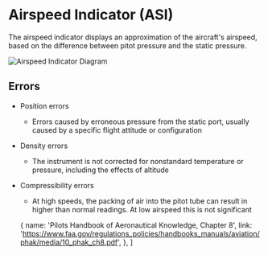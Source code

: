 

# Airspeed Indicator (ASI)

The airspeed indicator displays an approximation of the aircraft's airspeed,
based on the difference between pitot pressure and the static pressure.

![Airspeed Indicator Diagram](https://www.aopa.org/-/media/Images/AOPA-Main/News-and-Media/Publications/Flight-Training-Magazine/1811f/1811f_hiw/1811f_hiw_16x9.jpg)

## Errors

-   Position errors
    -   Errors caused by erroneous pressure from the static port, usually caused
        by a specific flight attitude or configuration
-   Density errors
    -   The instrument is not corrected for nonstandard temperature or pressure,
        including the effects of altitude
-   Compressibility errors
    -   At high speeds, the packing of air into the pitot tube can result in
        higher than normal readings. At low airspeed this is not significant

    {
        name: 'Pilots Handbook of Aeronautical Knowledge, Chapter 8',
        link: 'https://www.faa.gov/regulations_policies/handbooks_manuals/aviation/phak/media/10_phak_ch8.pdf',
    },
]
